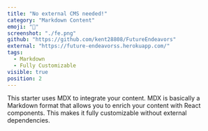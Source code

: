 ```yaml
---
title: "No external CMS needed!"
category: "Markdown Content"
emoji: "📓"
screenshot: "./fe.png"
github: "https://github.com/kent28808/FutureEndeavors"
external: "https://future-endeavorss.herokuapp.com/"
tags:
  - Markdown
  - Fully Customizable
visible: true
position: 2
---
```


This starter uses MDX to integrate your content. MDX is basically a Markdown format that allows you to enrich your content with React components. This makes it fully customizable without external dependencies.
